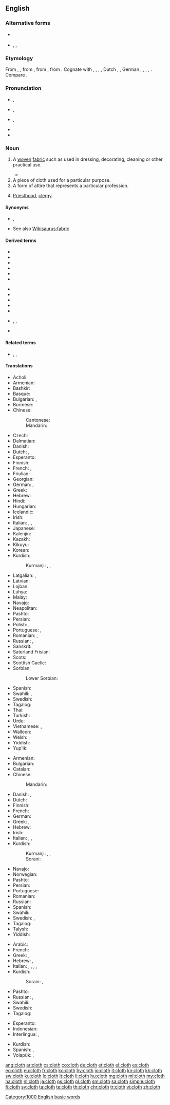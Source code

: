 ==English==

===Alternative forms===
* {{l|en|cloath}} {{qualifier|obsolete}}
* {{l|en|clath}}, {{l|en|clathe}}, {{l|en|claith}} {{qualifier|Scotland}}

===Etymology===
From {{etyl|enm|en}} {{m|enm|cloth}}, {{m|enm|clath}}, from {{etyl|ang|en}} {{m|ang|clāþ||cloth, clothes, covering, sail}}, from {{etyl|gem-pro|en}} {{m|gem-pro|*klaiþą||garment}}, from {{etyl|ine-pro|en}} {{m|ine-pro|*gleyt-||to cling to, cleave, stick}}. Cognate with {{etyl|sco|-}} {{m|sco|clath||cloth}}, {{etyl|frr|-}} {{m|frr|klaid||dress, garment}}, {{etyl|stq|-}} {{m|stq|Klood||dress, apparel}}, {{etyl|fy|-}} {{m|fy|kleed||cloth, article of clothing}}, Dutch {{m|nl|kleed||robe, dress}}, {{etyl|nds|-}} {{m|nds|kleed||dress, garment}}, German {{m|de|Kleid||gown, dress}}, {{etyl|da|-}} {{m|da|klæde||cloth, dress}}, {{etyl|sv|-}} {{m|sv|kläde||cloth}}, {{etyl|is|-}} {{m|is|klæði||cloth, dressing}}, {{etyl|ang|-}} {{m|ang|clīþan||to adhere, stick}}. Compare {{etyl|sq|-}} {{m|sq|ngjit||to stick, attach, glue}}.

===Pronunciation===
* {{a|GenAm}} {{IPA|/klɔθ/|lang=en}}, {{enPR|klôth}}
* {{a|cot-caught|Canada}} {{IPA|/klɑθ/|lang=en}}, {{enPR|klŏth}}
* {{a|RP}} {{IPA|/klɒθ/|lang=en}}, {{enPR|klŏth}}
* {{rhymes|ɒθ|lang=en}}
* {{audio|en-us-cloth.ogg|Audio (US)|lang=en}}

===Noun===
{{en-noun|cloths|clothes}}

# {{label|en|uncountable}} A [[woven]] [[fabric]] such as used in dressing, decorating, cleaning or other practical use.
#* {{quote-book|year=1905|author=[[w:Emma Orczy|Baroness Emmuska Orczy]]
|title=[[w:The Case of Miss Elliott|The Lisson Grove Mystery]]
|chapter=2|url=http://openlibrary.org/works/OL8479084W
|passage=“H'm&nbsp;!&rdquo; he said, &ldquo;so, so&mdash;it is a tragedy in a prologue and three acts. I am going down this afternoon to see the curtain fall for the third time on what [...] will prove a good burlesque&nbsp;; but it all began dramatically enough. It was last Saturday […] that two boys, playing in the little spinney just outside Wembley Park Station, came across three large parcels done up in American '''cloth'''.&nbsp;[…]”}}
# A piece of cloth used for a particular purpose.
# A form of attire that represents a particular profession.
# {{label|en|in idioms}} [[priesthood|Priesthood]], [[clergy]].

====Synonyms====
* {{sense|woven fabric}} {{l|en|material}}, {{l|en|stuff}}
* See also [[Wikisaurus:fabric]]

====Derived terms====
{{rel-top|terms derived from "cloth"}}
* {{l|en|cheesecloth}}
* {{l|en|cut from the same cloth}}
* {{l|en|dishcloth}}
* {{l|en|facecloth}}
* {{l|en|horsecloth}}
* {{l|en|loincloth}}
{{rel-mid}}
* {{l|en|man of the cloth}}
* {{l|en|sackcloth}}
* {{l|en|tablecloth}}
* {{l|en|take the cloth}}
* {{l|en|washcloth}}
* {{l|en|whole cloth}}, {{l|en|from whole cloth}}, {{l|en|out of whole cloth}}
* {{l|en|wire cloth}}
{{rel-bottom}}

====Related terms====
* {{l|en|clothe}}, {{l|en|clothes}}, {{l|en|clothing}}

====Translations====
{{trans-top|woven fabric}}
* Acholi: {{t|ach|bɔŋɔ}}
* Armenian: {{t+|hy|կտոր}}
* Bashkir: {{t|ba|туҡыма}}
* Basque: {{t|eu|mantar}}
* Bulgarian: {{t+|bg|платно|n}}, {{t+|bg|сукно|n}}
* Burmese: {{t+|my|ပိတ်|sc=Mymr}}
* Chinese:
*: Cantonese: {{t|yue|布|tr=bou3|sc=Hani}}
*: Mandarin: {{t+|cmn|布|tr=bù|sc=Hani}}
* Czech: {{t+|cs|látka|f}}
* Dalmatian: {{t|dlm|tial|f}}
* Danish: {{t+|da|stof|n}}
* Dutch: {{t+|nl|doek|n}}, {{t+|nl|kleed|n}}
* Esperanto: {{t|eo|ŝtofo}}
* Finnish: {{t+|fi|kangas}}
* French: {{t+|fr|tissu|m}}, {{t+|fr|étoffe|f}}
* Friulian: {{t|fur|tele|f}}
* Georgian: {{t|ka|ქსოვილი}}
* German: {{t+|de|Stoff|m}}, {{t+|de|Tuch|n}}
* Greek: {{t+|el|ύφασμα|n}}
* Hebrew: {{t+|he|בד|m|tr=bad}}
* Hindi: {{t+|hi|कपड़ा|m}}
* Hungarian: {{t+|hu|ruha}}
* Icelandic: {{t+|is|klæði|n}}
* Irish: {{t|ga|éadach|m}}
* Italian: {{t+|it|stoffa|f}}, {{t+|it|tessuto|m}}, {{t+|it|tela|f}}
* Japanese: {{t+|ja|布|tr=[[ぬの]], nuno}}
* Kalenjin: {{t|kln|sret}}
* Kazakh: {{t+|kk|мата}}
* Kikuyu: {{t|ki|nguo}}
* Korean: {{t+|ko|천|sc=Kore}}
* Kurdish:
*: Kurmanji: {{t+|ku|cil|m}}, {{t+|ku|libas}}, {{t+|ku|cilûberg}}
{{trans-mid}}
* Latgalian: {{t|ltg|audaklys|m}}, {{t|ltg|drēbe|f}}
* Latvian: {{t|lv|audums|m}}
* Lojban: {{t|jbo|bukpu}}
* Luhya: {{t|luy|engubo}}
* Malay: {{t|ms|kain}}
* Navajo: {{t|nv|naakʼaʼatʼą́hí}}
* Neapolitan: {{t|nap|veste}}
* Pashto: {{t|ps|ټوكر|m|tr=ttukər|sc=ps-Arab}}
* Persian: {{t+|fa|پارچه|tr=pârče|sc=fa-Arab}}
* Polish: {{t+|pl|materiał|m}}, {{t+|pl|tkanina|f}}
* Portuguese: {{t+|pt|pano|m}}, {{t+|pt|tecido|m}}
* Romanian: {{t+|ro|pânză|f}}, {{t+|ro|stofă|f}}
* Russian: {{t+|ru|ткань|f}}, {{t+|ru|мате́рия|f}}
* Sanskrit: {{t+|sa|अंशुक|m}}
* Saterland Frisian: {{t|stq|Klood|n}}
* Scots: {{t|sco|cloot}}
* Scottish Gaelic: {{t|gd|aodach|m}}
* Sorbian:
*: Lower Sorbian: {{t|dsb|sukno|n}}
* Spanish: {{t+|es|tela|f}}
* Swahili: {{t+|sw|nguo}}, {{t+|sw|vazi}}
* Swedish: {{t+|sv|tyg|n}}
* Tagalog: {{t+|tl|tela}}
* Thai: {{t+|th|ผ้า|tr=pâa|sc=Thai}}
* Turkish: {{t+|tr|kumaş}}
* Urdu: {{t|ur|کپڑا|m|tr=kapṛā}}
* Vietnamese: {{t+|vi|vải}}, {{t|vi|vải vóc}}
* Walloon: {{t+|wa|stofe|f}}
* Welsh: {{t+|cy|brethyn|m}} {{qualifier|woollen}}, {{t+|cy|lliain|m}} {{qualifier|linen, cotton}}
* Yiddish: {{t|yi|געוועב|n|tr=geveb}}
* Yup'ik: {{t|esu|lumarraq}}
{{trans-bottom}}

{{trans-top|a piece of cloth}}
* Armenian: {{t+|hy|շոր}}
* Bulgarian: {{t+|bg|парцал|m}}
* Catalan: {{t+|ca|drap|m}}
* Chinese:
*: Mandarin: {{t+check|cmn|衣服|tr=yīfú|sc=Hans}}
* Danish: {{t+|da|tøj|n}}, {{t|da|klæde|n}}
* Dutch: {{t+|nl|vod|f}}
* Finnish: {{t+|fi|vaate}}
* French: {{t+|fr|tissu|m}}
* German: {{t+|de|Tuch|n}}
* Greek: {{t+|el|ύφασμα|n}}, {{t+|el|πανί|n}}
* Hebrew: {{t+|he|בד|m|tr=bad}}
* Irish: {{t|ga|éadach|m}}
* Italian: {{t+|it|panno|m}}, {{t+|it|straccio|m}}, {{t+|it|cencio|m}}
* Kurdish:
*: Kurmanji: {{t+|ku|cil|m}}, {{t+|ku|libas}}, {{t+|ku|cilûberg}}
*: Sorani: {{t+|ku|په‌ڕۆ|tr=perro|?}}
{{trans-mid}}
* Navajo: {{t|nv|naakʼaʼatʼą́hí}}
* Norwegian: {{t+|no|stoff|n}}
* Pashto: {{t|ps|ټوكر|m|tr=ttukər|sc=ps-Arab}}
* Persian: {{t|fa|پارچه، قماش|sc=fa-Arab}}
* Portuguese: {{t+|pt|pano|m}}
* Romanian: {{t+|ro|cârpă|f}}
* Russian: {{t+|ru|тря́пка|f}}
* Spanish: {{t+|es|trapo|m}}
* Swahili: {{t+|sw|nguo}}
* Swedish: {{t+|sv|plagg|n}}, {{t+|sv|tygstycke|n}}
* Tagalog: {{t|tl|retaso}}
* Talysh: {{qualifier|Asalemi}} {{t|tly|پارچه|tr=pârca|sc=fa-Arab}}
* Yiddish: {{t|yi|טוך|n|tr=tukh}}
{{trans-bottom}}

{{trans-top|a form of attire}}
* Arabic: {{t+|ar|قُمَاش}}
* French: {{t+|fr|tenue|f}}
* Greek: {{t+|el|στολή|f}}, {{t+|el|ένδυμα|n}}
* Hebrew: {{t+|he|תלבושת|f|tr=tilbóshet}}, {{t|he|מדים||tr=madím}}
* Italian: {{t+|it|abbigliamento|m}}, {{t+|it|tonaca|f}}, {{t+|it|abito|m}}, {{t+|it|vestiario|m}}, {{t+|it|tenuta|f}}
* Kurdish:
*: Sorani: {{t+|ku|جل|tr=cil|sc=ku-Arab}}, {{t+|ku|به‌رگ|tr=berg|sc=ku-Arab}}
{{trans-mid}}
* Pashto: {{t|ps|ټوكر|m|tr=ttukər|sc=ps-Arab}}
* Russian: {{t+|ru|мунди́р|m}}, {{t+|ru|фо́рма|f}}
* Swahili: {{t+|sw|nguo}}
* Swedish: {{t+|sv|uniform|c}}
* Tagalog: {{t|tl|damit}}
{{trans-bottom}}

{{checktrans-top}}
* Esperanto: {{t-check|eo|tuko}}
* Indonesian: {{t-check|id|kain}}
* Interlingua: {{t-check|ia|drappo}}, {{t-check|ia|panno}}
{{trans-mid}}
* Kurdish: {{t-check|ku|cil}}
* Spanish: {{t-check|es|trapo}}, {{t-check|es|paño}}
* Volapük: {{t-check|vo|klöf}}, {{t-check|vo|flab}}
{{trans-bottom}}

[[Category:1000 English basic words]]

[[ang:cloth]]
[[ar:cloth]]
[[cs:cloth]]
[[co:cloth]]
[[de:cloth]]
[[et:cloth]]
[[el:cloth]]
[[es:cloth]]
[[eo:cloth]]
[[eu:cloth]]
[[fr:cloth]]
[[ko:cloth]]
[[hy:cloth]]
[[io:cloth]]
[[it:cloth]]
[[kn:cloth]]
[[kk:cloth]]
[[sw:cloth]]
[[ku:cloth]]
[[lo:cloth]]
[[lt:cloth]]
[[li:cloth]]
[[hu:cloth]]
[[mg:cloth]]
[[ml:cloth]]
[[my:cloth]]
[[na:cloth]]
[[nl:cloth]]
[[ja:cloth]]
[[ps:cloth]]
[[pl:cloth]]
[[sm:cloth]]
[[sa:cloth]]
[[simple:cloth]]
[[fi:cloth]]
[[sv:cloth]]
[[ta:cloth]]
[[te:cloth]]
[[th:cloth]]
[[chr:cloth]]
[[tr:cloth]]
[[vi:cloth]]
[[zh:cloth]]